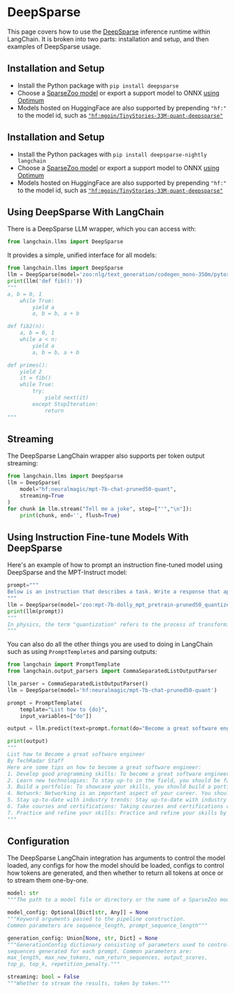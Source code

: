 # DeepSparse

This page covers how to use the [DeepSparse](https://github.com/neuralmagic/deepsparse) inference runtime within LangChain.
It is broken into two parts: installation and setup, and then examples of DeepSparse usage.

## Installation and Setup

- Install the Python package with `pip install deepsparse`
- Choose a [SparseZoo model](https://sparsezoo.neuralmagic.com/?useCase=text_generation) or export a support model to ONNX [using Optimum](https://github.com/neuralmagic/notebooks/blob/main/notebooks/opt-text-generation-deepsparse-quickstart/OPT_Text_Generation_DeepSparse_Quickstart.ipynb)
- Models hosted on HuggingFace are also supported by prepending `"hf:"` to the model id, such as [`"hf:mgoin/TinyStories-33M-quant-deepsparse"`](https://huggingface.co/mgoin/TinyStories-33M-quant-deepsparse)

## Installation and Setup

- Install the Python packages with `pip install deepsparse-nightly langchain`
- Choose a [SparseZoo model](https://sparsezoo.neuralmagic.com/?useCase=text_generation) or export a support model to ONNX [using Optimum](https://github.com/neuralmagic/notebooks/blob/main/notebooks/opt-text-generation-deepsparse-quickstart/OPT_Text_Generation_DeepSparse_Quickstart.ipynb)
- Models hosted on HuggingFace are also supported by prepending `"hf:"` to the model id, such as [`"hf:mgoin/TinyStories-33M-quant-deepsparse"`](https://huggingface.co/mgoin/TinyStories-33M-quant-deepsparse)

## Using DeepSparse With LangChain

There is a DeepSparse LLM wrapper, which you can access with:

```python
from langchain.llms import DeepSparse
```

It provides a simple, unified interface for all models:

```python
from langchain.llms import DeepSparse
llm = DeepSparse(model='zoo:nlg/text_generation/codegen_mono-350m/pytorch/huggingface/bigpython_bigquery_thepile/base-none')
print(llm('def fib():'))
"""
a, b = 0, 1
    while True:
        yield a
        a, b = b, a + b

def fib2(n):
    a, b = 0, 1
    while a < n:
        yield a
        a, b = b, a + b

def primes():
    yield 2
    it = fib()
    while True:
        try:
            yield next(it)
        except StopIteration:
            return
"""
```
## Streaming
The DeepSparse LangChain wrapper also supports per token output streaming:

```python
from langchain.llms import DeepSparse
llm = DeepSparse(
    model="hf:neuralmagic/mpt-7b-chat-pruned50-quant",
    streaming=True
)
for chunk in llm.stream("Tell me a joke", stop=["'","\n"]):
    print(chunk, end='', flush=True)
```
## Using Instruction Fine-tune Models With DeepSparse
Here's an example of how to prompt an instruction fine-tuned model using DeepSparse and the MPT-Instruct model:
```python
prompt="""
Below is an instruction that describes a task. Write a response that appropriately completes the request. ### Instruction: what is quantization? ### Response:
"""
llm = DeepSparse(model='zoo:mpt-7b-dolly_mpt_pretrain-pruned50_quantized')
print(llm(prompt))
"""
In physics, the term "quantization" refers to the process of transforming a continuous variable into a set of discrete values. In the context of quantum mechanics, this process is used to describe the restriction of the degrees of freedom of a system to a set of discrete values. In other words, it is the process of transforming the continuous spectrum of a physical quantity into a set of discrete, or "quantized", values.
"""
```
You can also do all the other things you are used to doing in LangChain such as using `PromptTemplete`s and parsing outputs:
```python
from langchain import PromptTemplate
from langchain.output_parsers import CommaSeparatedListOutputParser

llm_parser = CommaSeparatedListOutputParser()
llm = DeepSparse(model='hf:neuralmagic/mpt-7b-chat-pruned50-quant')

prompt = PromptTemplate(
    template="List how to {do}",
    input_variables=["do"])

output = llm.predict(text=prompt.format(do="Become a great software engineer"))

print(output)
"""
List how to Become a great software engineer
By TechRadar Staff
Here are some tips on how to become a great software engineer:
1. Develop good programming skills: To become a great software engineer, you need to have a strong understanding of programming concepts and techniques. You should be able to write clean, efficient code that meets the requirements of the project.
2. Learn new technologies: To stay up-to in the field, you should be familiar with new technologies and programming languages. You should also be able to adapt to new environments and work with different tools and platforms.
3. Build a portfolio: To showcase your skills, you should build a portfolio of your work. This will help you showcase your skills and abilities to potential employers.
4. Network: Networking is an important aspect of your career. You should attend industry events and conferences to meet other professionals in the field.
5. Stay up-to-date with industry trends: Stay up-to-date with industry trends and developments. This will help you stay relevant in your field and help you stay ahead of your competition.
6. Take courses and certifications: Taking courses and certifications can help you gain new skills and knowledge. This will help you stay ahead of your competition and help you grow in your career.
7. Practice and refine your skills: Practice and refine your skills by working on projects and solving problems. This will help you develop your skills and help you grow in your career.
"""

```
## Configuration

The DeepSparse LangChain integration has arguments to control the model loaded, any configs for how the model should be loaded, configs to control how tokens are generated, and then whether to return all tokens at once or to stream them one-by-one.

```python
model: str
"""The path to a model file or directory or the name of a SparseZoo model stub."""

model_config: Optional[Dict[str, Any]] = None
"""Keyword arguments passed to the pipeline construction.
Common parameters are sequence_length, prompt_sequence_length"""

generation_config: Union[None, str, Dict] = None
"""GenerationConfig dictionary consisting of parameters used to control
sequences generated for each prompt. Common parameters are:
max_length, max_new_tokens, num_return_sequences, output_scores,
top_p, top_k, repetition_penalty."""

streaming: bool = False
"""Whether to stream the results, token by token."""
```
